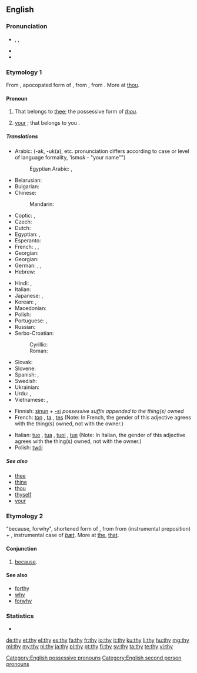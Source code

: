 {{wikipedia|dab=thy}}
{{also|THY}}
==English==

===Pronunciation===
* {{enPR|''th''ī}}, {{IPA|/ðaɪ/}}, {{X-SAMPA|/DaI/}}
* {{audio|en-us-thy.ogg|Audio (US)}}
* {{rhymes|aɪ}}

===Etymology 1===
From {{etyl|enm|en}} {{term|thy|thi, thy|thy|lang=enm}}, apocopated form of  {{term|thine|thin, thyn, thine|lang=enm|thy", also "thine}}, from {{etyl|ang|en}} {{term|þin|þīn|lang=ang|thy, thine}}, from {{etyl|gem-pro|en}} {{recons|þīnaz|lang=gem-pro}}. More at [[thou]].

====Pronoun====
{{en-pron}}

# {{archaic}} That belongs to [[thee]]; the possessive form of ''[[thou]]''.
# {{archaic|or|literary}} [[your]] {{qualifier|informal}}; that belongs to you {{qualifier|singular}}.

=====Translations=====
{{rfc-tsort|duplicate language: Georgian}}
{{trans-top|possessive determiner}}
* Arabic: {{t-|ar|ك|alt=ـك}} (-ak, -uk(a), etc. pronunciation differs according to case or level of language formality, 'ism''ak'' - "your name"")
*: Egyptian Arabic: {{qualifier|owner is male}} {{tø|arz|ك|alt=ـك|tr=-ak or k|sc=Arab}}, {{qualifier|owner is female}} {{tø|arz|ك|alt=ـك|tr=-ek or ki|sc=Arab}}
* Belarusian: {{t-|be|твой|tr=tvoj|sc=Cyrl}}
* Bulgarian: {{t-|bg|твой|tr=tvoj|sc=Cyrl}}
* Chinese:
*: Mandarin: {{t|cmn|你|tr=nǐde|alt=你的|sc=Hani}}
* Coptic: {{qualifier|owner is male}} {{tø|cop|ⲡⲉⲕ|m|tr=pek}} {{tø|cop|ⲧⲉⲕ|f|tr=tek}} {{tø|cop|ⲛⲉⲕ|m|f|p|tr=nek}}, {{qualifier|owner is female}} {{tø|cop|ⲡⲉ|m|tr=pe}} {{tø|cop|ⲧⲉ|f|tr=te}} {{tø|cop|ⲛⲉ|m|f|p|tr=ne}}
* Czech: {{t+|cs|tvůj}}
* Dutch: {{t+|nl|je}}
* Egyptian: {{qualifier|owner is male}} {{tø|egy|𓎡|tr=k}}, {{qualifier|owner is female}} {{tø|egy|𓏏|tr=t}}
* Esperanto: {{t-|eo|cia|}}
* French: {{t+|fr|ton|m}}, {{t+|fr|ta|f}}, {{t+|fr|tes|p}}
* Georgian: {{t-|ka|შენი|sc=Geor}}
* Georgian: {{t-|ka|შენი|tr='ʃɜni|sc=Geor}}
* German: {{t+|de|dein|m|n}}, {{t+|de|deine|f}}, {{t+|de|deine|p}}
* Hebrew: {{t-|he|שלך|m|tr=Sheljá|sc=Hebr}}
{{trans-mid}}
* Hindi: {{t-|hi|तेरा|tr=terā|sc=Deva}}, {{t-|hi|तुम्हारा|tr=tumhārā|sc=Deva}}
* Italian: {{t+|it|tuo}}
* Japanese: {{t-|ja|お前|tr=おまえの, omae-no|alt=お前の|sc=Jpan}}, {{t+|ja|君|tr=きみの, kimi-no|alt=君の|sc=Jpan}}
* Korean: {{t+|ko|네|tr=ne|sc=Kore}}, {{t-|ko|너의|tr=neo-ui|sc=Kore}}
* Macedonian: {{t-|mk|твој|tr=tvoj|sc=Cyrl}}
* Polish: {{t+|pl|twój}}
* Portuguese: {{t+|pt|teu|m}}, {{t+|pt|tua|f}}
* Russian: {{t+|ru|твой|tr=tvoj|sc=Cyrl}}
* Serbo-Croatian:
*: Cyrillic: {{t-|sh|твој}}
*: Roman: {{t-|sh|tvoj}}
* Slovak: {{t-|sk|tvoj}}
* Slovene: {{t+|sl|tvoj|alt=tvój}}
* Spanish: {{t+|es|tu}}, {{t+|es|tuyo}}
* Swedish: {{t+|sv|din}}
* Ukrainian: {{t-|uk|твій|tr=tvij|sc=Cyrl}}
* Urdu: {{t-|ur|تیرا|tr=terā|sc=ur-Arab}}, {{t-|ur|تمھارا|tr=tumhārā|sc=ur-Arab}}
* Vietnamese: {{t-|vi|của mày}}, {{t-|vi|của em}}
{{trans-bottom}}

{{checktrans-top}}
* Finnish: [[sinun]] + [[-si]] ''possessive suffix appended to the thing(s) owned''
* French: [[ton]] {{m|s}}, [[ta]] {{f|s}}, [[tes]] {{m|f|p}} (Note: In French, the gender of this adjective agrees with the thing(s) owned, not with the owner.)
{{trans-mid}}
* Italian: [[tuo]] {{m|s}}, [[tua]] {{f|s}}, [[tuoi]] {{m|p}}, [[tue]] {{f|p}} (Note: In Italian, the gender of this adjective agrees with the thing(s) owned, not with the owner.)
* Polish: [[twój]]
{{trans-bottom}}

=====See also=====
* [[thee]]
* [[thine]]
* [[thou]]
* [[thyself]]
* [[your]]

===Etymology 2===
{{etyl|enm}} {{term||thy}} "because, forwhy", shortened form of {{term|forthy|for-thy, forthy|for that|lang=enm}}, from {{etyl|ang}} {{term|for þy þe|for þȳ [þe]|because [that]|lang=ang}} from {{term|for||lang=ang}} (instrumental preposition) + {{term|þy|þȳ|by that|lang=ang}}, instrumental case of ''[[þæt]]''. More at [[the]], [[that]].

====Conjunction====
{{en-con|-}}

# {{obsolete}} [[because]].

====See also====
* [[forthy]]
* [[why]]
* [[forwhy]]

===Statistics===
* {{rank|use|used|began|253|thy|less|till|next}}

[[Category:English possessive pronouns]]
[[Category:English second person pronouns]]

[[de:thy]]
[[et:thy]]
[[el:thy]]
[[es:thy]]
[[fa:thy]]
[[fr:thy]]
[[io:thy]]
[[it:thy]]
[[ku:thy]]
[[li:thy]]
[[hu:thy]]
[[mg:thy]]
[[ml:thy]]
[[my:thy]]
[[nl:thy]]
[[ja:thy]]
[[pl:thy]]
[[pt:thy]]
[[fi:thy]]
[[sv:thy]]
[[ta:thy]]
[[te:thy]]
[[vi:thy]]